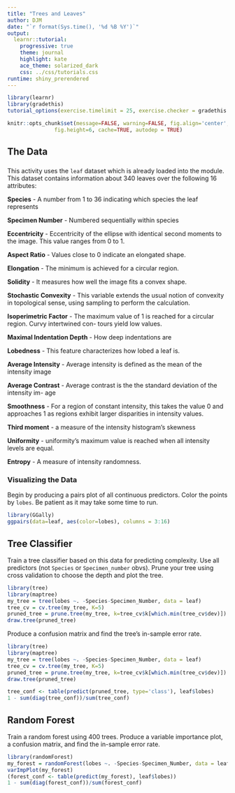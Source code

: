 ```yaml
---
title: "Trees and Leaves"
author: DJM
date: "`r format(Sys.time(), '%d %B %Y')`"
output: 
  learnr::tutorial:
    progressive: true
    theme: journal
    highlight: kate
    ace_theme: solarized_dark
    css: ../css/tutorials.css
runtime: shiny_prerendered
---
```


<!--
Derived from IU Stat 432 ic12.Rmd
css: "/css/tutorials.css"
-->

```r
library(learnr)
library(gradethis)
tutorial_options(exercise.timelimit = 25, exercise.checker = gradethis::grade_learnr)

knitr::opts_chunk$set(message=FALSE, warning=FALSE, fig.align='center',fig.width=10,
               fig.height=6, cache=TRUE, autodep = TRUE)
```


## The Data

###

This activity uses the `leaf` dataset which is already loaded into the module.  This dataset contains information about 340 leaves over the following 16 attributes:

**Species** - A number from 1 to 36 indicating which species the leaf represents

**Specimen Number** - Numbered sequentially within species

**Eccentricity** - Eccentricity of the ellipse with identical second moments to the image. This value ranges from 0 to 1.

**Aspect Ratio** - Values close to 0 indicate an elongated shape.

**Elongation** - The minimum is achieved for a circular region.

**Solidity** - It measures how well the image fits a convex shape.

**Stochastic Convexity** - This variable extends the usual notion of convexity in topological sense, using sampling to perform the calculation.

**Isoperimetric Factor** - The maximum value of 1 is reached for a circular region. Curvy intertwined con- tours yield low values.

**Maximal Indentation Depth** - How deep indentations are

**Lobedness** - This feature characterizes how lobed a leaf is.

**Average Intensity** - Average intensity is defined as the mean of the intensity image

**Average Contrast** - Average contrast is the the standard deviation of the intensity im- age

**Smoothness** - For a region of constant intensity, this takes the value 0 and approaches 1 as regions exhibit larger disparities in intensity values.

**Third moment** - a measure of the intensity histogram’s skewness

**Uniformity** - uniformity’s maximum value is reached when all intensity levels are equal.

**Entropy** - A measure of intensity randomness.

### Visualizing the Data

Begin by producing a pairs plot of all continuous predictors. Color the points by `lobes`. Be patient as it may take some time to run.

```r
library(GGally)
ggpairs(data=leaf, aes(color=lobes), columns = 3:16)
```


## Tree Classifier

Train a tree classifier based on this data for predicting complexity. Use all predictors (not `Species` or `Specimen_number` obvs). Prune your tree using cross validation to choose the depth and plot the tree.

```r
library(tree)
library(maptree)
my_tree = tree(lobes ~. -Species-Specimen_Number, data = leaf)
tree_cv = cv.tree(my_tree, K=5)
pruned_tree = prune.tree(my_tree, k=tree_cv$k[which.min(tree_cv$dev)])
draw.tree(pruned_tree)
```

Produce a confusion matrix and find the tree's in-sample error rate.

```r
library(tree)
library(maptree)
my_tree = tree(lobes ~. -Species-Specimen_Number, data = leaf)
tree_cv = cv.tree(my_tree, K=5)
pruned_tree = prune.tree(my_tree, k=tree_cv$k[which.min(tree_cv$dev)])
draw.tree(pruned_tree)
```

```r
tree_conf <- table(predict(pruned_tree, type='class'), leaf$lobes)
1 - sum(diag(tree_conf))/sum(tree_conf)
```

## Random Forest

Train a random forest using 400 trees. Produce a variable importance plot, a confusion matrix, and find the in-sample error rate.

```r
library(randomForest)
my_forest = randomForest(lobes ~. -Species-Specimen_Number, data = leaf, ntree=400)
varImpPlot(my_forest)
(forest_conf <- table(predict(my_forest), leaf$lobes))
1 - sum(diag(forest_conf))/sum(forest_conf)
```



